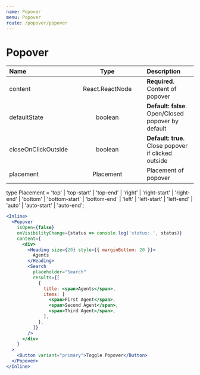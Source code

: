 ```yaml
---
name: Popover
menu: Popover
route: /popover/popover
---
```


# Popover

| Name                | &nbsp;&nbsp; |      Type       | &nbsp;&nbsp; | Description                                         |
| :------------------ | ------------ | :-------------: | ------------ | :-------------------------------------------------- |
| content             |              | React.ReactNode |              | **Required**. Content of popover                    |
| defaultState        |              |     boolean     |              | **Default: false**. Open/Closed popover by default  |
| closeOnClickOutside |              |     boolean     |              | **Default: true**. Close popover if clicked outside |
| placement           |              |    Placement    |              | Placement of popover                                |

type Placement = 'top'
| 'top-start'
| 'top-end'
| 'right'
| 'right-start'
| 'right-end'
| 'bottom'
| 'bottom-start'
| 'bottom-end'
| 'left'
| 'left-start'
| 'left-end'
| 'auto'
| 'auto-start'
| 'auto-end';

```jsx react-live
<Inline>
  <Popover
    isOpen={false}
    onVisibilityChange={status => console.log('status: ', status)}
    content={
      <div>
        <Heading size={20} style={{ marginBottom: 20 }}>
          Agents
        </Heading>
        <Search
          placeholder="Search"
          results={[
            {
              title: <span>Agents</span>,
              items: [
                <span>First Agent</span>,
                <span>Second Agent</span>,
                <span>Third Agent</span>,
              ],
            },
          ]}
        />
      </div>
    }
  >
    <Button variant="primary">Toggle Popover</Button>
  </Popover>
</Inline>
```
